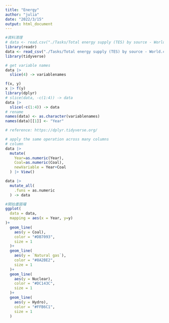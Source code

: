 ```yaml
---
title: "Energy"
author: "julia"
date: "2022/3/15"
output: html_document
---
```


```r
#資料清理
# data <- read.csv("./Tasks/Total energy supply (TES) by source - World.csv")
library(readr)
data <- read_csv("./Tasks/Total energy supply (TES) by source - World.csv")
library(tidyverse)

# get variable names
data |>
  slice(4) -> variablenames

f(x, y)
x |> f(y)  
library(dplyr)
# slice(data, -c(1:4)) -> data
data |> 
  slice(-c(1:4)) -> data
# rename
names(data) <- as.character(variablenames)
names(data)[[1]] <- "Year"

# reference: https://dplyr.tidyverse.org/

# apply the same operation across many columns
# column 
data |>
  mutate(
    Year=as.numeric(Year),
    Coal=as.numeric(Coal),
    newVariable = Year+Coal
  ) |> View()

data |>
  mutate_all(
    .funs = as.numeric
  ) -> data

```

```r
#開始畫圖囉
ggplot(
  data = data,
  mapping = aes(x = Year, y=y)
)+
  geom_line(
    aes(y = Coal),
    color = "#DB7093",
    size = 1
  )+
  geom_line(
    aes(y = `Natural gas`),
    color = "#8A2BE2",
    size = 1
  )+
  geom_line(
    aes(y = Nuclear),
    color = "#DC143C",
    size = 1
  )+
  geom_line(
    aes(y = Hydro),
    color = "#FFB6C1",
    size = 1
  )
```
















